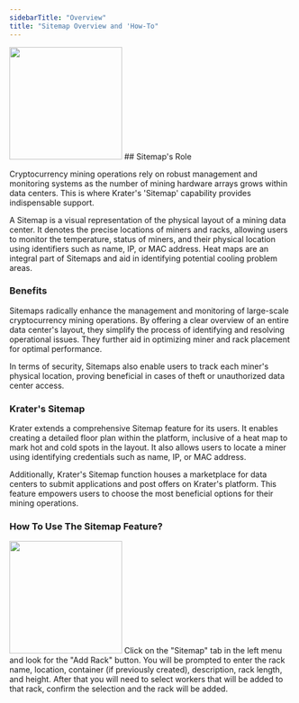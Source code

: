 ```yaml
---
sidebarTitle: "Overview"
title: "Sitemap Overview and 'How-To"
---
```

<Frame caption=""><img height="200" src="https://github.com/krater-io/docs/blob/main/images/sitemap/sitemap.webp?raw=true" /></Frame>
## Sitemap's Role

Cryptocurrency mining operations rely on robust management and monitoring systems as the number of mining hardware arrays grows within data centers. This is where Krater's 'Sitemap' capability provides indispensable support. 

A Sitemap is a visual representation of the physical layout of a mining data center. It denotes the precise locations of miners and racks, allowing users to monitor the temperature, status of miners, and their physical location using identifiers such as name, IP, or MAC address. Heat maps are an integral part of Sitemaps and aid in identifying potential cooling problem areas.

### Benefits

Sitemaps radically enhance the management and monitoring of large-scale cryptocurrency mining operations. By offering a clear overview of an entire data center's layout, they simplify the process of identifying and resolving operational issues. They further aid in optimizing miner and rack placement for optimal performance.

In terms of security, Sitemaps also enable users to track each miner's physical location, proving beneficial in cases of theft or unauthorized data center access.

### Krater's Sitemap

Krater extends a comprehensive Sitemap feature for its users. It enables creating a detailed floor plan within the platform, inclusive of a heat map to mark hot and cold spots in the layout. It also allows users to locate a miner using identifying credentials such as name, IP, or MAC address.

Additionally, Krater's Sitemap function houses a marketplace for data centers to submit applications and post offers on Krater's platform. This feature empowers users to choose the most beneficial options for their mining operations.

### How To Use The Sitemap Feature?
<Frame caption=""><img height="200" src="https://github.com/krater-io/docs/blob/main/images/sitemap/add-rack.webp?raw=true" /></Frame>
Click on the "Sitemap" tab in the left menu and look for the "Add Rack" button. You will be prompted to enter the rack name, location, container (if previously created), description, rack length, and height. After that you will need to select workers that will be added to that rack, confirm the selection and the rack will be added.